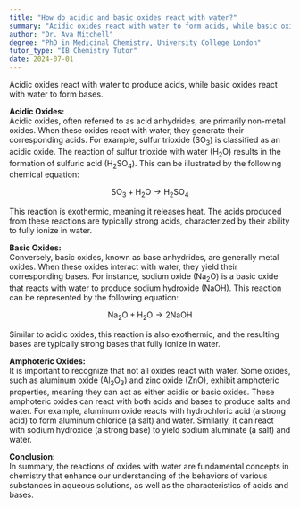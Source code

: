 ```yaml
---
title: "How do acidic and basic oxides react with water?"
summary: "Acidic oxides react with water to form acids, while basic oxides react with water to form bases."
author: "Dr. Ava Mitchell"
degree: "PhD in Medicinal Chemistry, University College London"
tutor_type: "IB Chemistry Tutor"
date: 2024-07-01
---
```


Acidic oxides react with water to produce acids, while basic oxides react with water to form bases.

**Acidic Oxides:**  
Acidic oxides, often referred to as acid anhydrides, are primarily non-metal oxides. When these oxides react with water, they generate their corresponding acids. For example, sulfur trioxide ($\text{SO}_3$) is classified as an acidic oxide. The reaction of sulfur trioxide with water ($\text{H}_2\text{O}$) results in the formation of sulfuric acid ($\text{H}_2\text{SO}_4$). This can be illustrated by the following chemical equation:

$$
\text{SO}_3 + \text{H}_2\text{O} \rightarrow \text{H}_2\text{SO}_4
$$

This reaction is exothermic, meaning it releases heat. The acids produced from these reactions are typically strong acids, characterized by their ability to fully ionize in water.

**Basic Oxides:**  
Conversely, basic oxides, known as base anhydrides, are generally metal oxides. When these oxides interact with water, they yield their corresponding bases. For instance, sodium oxide ($\text{Na}_2\text{O}$) is a basic oxide that reacts with water to produce sodium hydroxide ($\text{NaOH}$). This reaction can be represented by the following equation:

$$
\text{Na}_2\text{O} + \text{H}_2\text{O} \rightarrow 2\text{NaOH}
$$

Similar to acidic oxides, this reaction is also exothermic, and the resulting bases are typically strong bases that fully ionize in water.

**Amphoteric Oxides:**  
It is important to recognize that not all oxides react with water. Some oxides, such as aluminum oxide ($\text{Al}_2\text{O}_3$) and zinc oxide ($\text{ZnO}$), exhibit amphoteric properties, meaning they can act as either acidic or basic oxides. These amphoteric oxides can react with both acids and bases to produce salts and water. For example, aluminum oxide reacts with hydrochloric acid (a strong acid) to form aluminum chloride (a salt) and water. Similarly, it can react with sodium hydroxide (a strong base) to yield sodium aluminate (a salt) and water.

**Conclusion:**  
In summary, the reactions of oxides with water are fundamental concepts in chemistry that enhance our understanding of the behaviors of various substances in aqueous solutions, as well as the characteristics of acids and bases.
    